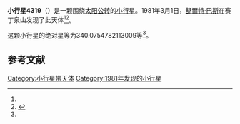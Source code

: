{{Infobox planet
| bgcolour = #FFFFC0
| name = 4319 Jackierobinson
| symbol = 
| image = 
| caption = 
| discovery = yes
| discovery_ref = 
| discoverer = [[舒爾特·巴斯|舒爾特·巴斯]]
| discovery_site = [[赛丁泉山|赛丁泉山]] 
| discovered = 1981年3月1日
| designations = yes
| mp_name = 
| named_after = 
| alt_names = 
| mp_category = [[主带小行星|主带小行星]]
| orbit_ref = <ref name="a">[http://ssd.jpl.nasa.gov/sbdb.cgi?sstr=4319 4319 Jackierobinson] {{Wayback|url=http://ssd.jpl.nasa.gov/sbdb.cgi?sstr=4319 |date=20210814043614 }}，小行星數據庫瀏覽器（JPL Small-Body Database Browser）－[[美国国家航空航天局|美国国家航空航天局]]喷气推进实验室</ref>
| epoch = 2456400.5 (2013年4月18日更新)
| aphelion = {{convert|2.861623097721275|AU|km|3|abbr=on|lk=out}}
| perihelion = {{convert|1.816243859958903|AU|km|3|abbr=on}}
| semimajor = {{convert|2.338933478840089|AU|km|3|abbr=on}}
| eccentricity = 0.223473486
| period = 1306.547587 [[日|日]]<br />3.58[[儒略年|儒略年]]
| avg_speed = 
| inclination = 9.096249872695928
| asc_node = 325.1032080498504
| mean_anomaly = 
| arg_peri = 340.0754782113009
| satellites = 
| physical_characteristics = yes
| dimensions = 
| mass = 
| density = 
| surface_grav = 
| escape_velocity = 
| sidereal_day = 
| axial_tilt = 
| pole_ecliptic_lat = 
| pole_ecliptic_lon = 
| albedo = 
| temperatures= 
| temp_name1 = 
| mean_temp_1 = 
| max_temp_1 = 
| temp_name2 = 
| max_temp_2 = 
| spectral_type = 
| abs_magnitude = 340.0754782113009
}}

'''小行星4319'''（{{lang-en|4319 Jackierobinson}}）是一颗围绕[[太阳|太阳]][[公转|公转]]的[[小行星|小行星]]。1981年3月1日，[[舒爾特·巴斯|舒爾特·巴斯]]在赛丁泉山发现了此天体<ref name="a" /><ref>{{cite news|title=小行星列表|url=http://cfa-www.harvard.edu/iau/lists/NumberedMPs.txt|accessdate=2013-07-08|newspaper=哈佛大学|archive-date=2008-05-17|archive-url=https://web.archive.org/web/20080517010638/http://cfa-www.harvard.edu/iau/lists/NumberedMPs.txt|dead-url=no}}</ref>。

这颗小行星的[[绝对星等|绝对星等]]为340.0754782113009等<ref name="a" />。

==参考文献==
{{reflist}}
{{Minor Planet Number|[[小行星4318|小行星4318]]|[[小行星4320|小行星4320]]}}

{{小天体}}

[[Category:小行星带天体|Category:小行星带天体]]
[[Category:1981年发现的小行星|Category:1981年发现的小行星]]

{{asteroid-stub}}